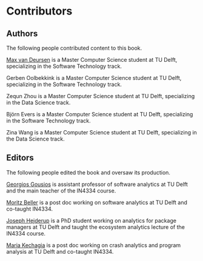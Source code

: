 # Contributors {-}

## Authors {-}

The following people contributed content to this book.

[Max van Deursen](http://maxvandeursen.nl) is a Master Computer
Science student at TU Delft, specializing in the Software 
Technology track.

Gerben Oolbekkink is a Master Computer Science student at TU Delft, specializing in the Software
Technology track.

Zequn Zhou is a Master Computer Science student at TU Delft, 
specializing in the Data Science track.

Björn Evers is a Master Computer Science student at TU Delft, 
specializing in the Software Technology track.

Zina Wang is a Master Computer Science student at TU Delft, 
specializing in the Data Science track.

## Editors {-}

The following people edited the book and oversaw its production.

[Georgios Gousios](http://gousios.org) is assistant professor of
software analytics at TU Delft and the main teacher of the IN4334
course.

[Moritz Beller](http://inventitech.com) is a post doc working on 
software analytics at TU Delft and co-taught IN4334.

[Joseph Hejderup](https://jhejderup.github.io/) is a PhD student
working on analytics for package managers at TU Delft and taught
the ecosystem analytics lecture of the IN4334 course.

[Maria Kechagia](https://mkechagia.github.io/) is a post doc working on 
crash analytics and program analysis at TU Delft and co-taught IN4334.
